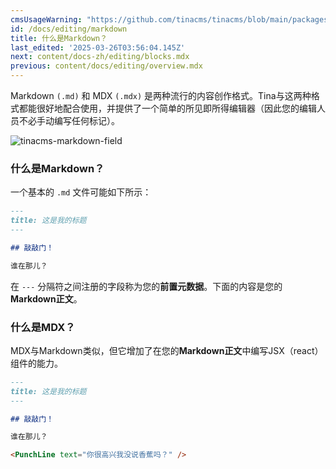 ```yaml
---
cmsUsageWarning: "https://github.com/tinacms/tinacms/blob/main/packages/tinacms/src/toolkit/plugin-fields/markdown.tsx"
id: /docs/editing/markdown
title: 什么是Markdown？
last_edited: '2025-03-26T03:56:04.145Z'
next: content/docs-zh/editing/blocks.mdx
previous: content/docs/editing/overview.mdx
---
```


Markdown `(.md)` 和 MDX `(.mdx)` 是两种流行的内容创作格式。Tina与这两种格式都能很好地配合使用，并提供了一个简单的所见即所得编辑器（因此您的编辑人员不必手动编写任何标记）。

![tinacms-markdown-field](/img/fields/markdown.png)

### 什么是Markdown？

一个基本的 `.md` 文件可能如下所示：

```md
---
title: 这是我的标题
---

## 敲敲门！

谁在那儿？
```

在 `---` 分隔符之间注册的字段称为您的**前置元数据**。下面的内容是您的**Markdown正文**。

### 什么是MDX？

MDX与Markdown类似，但它增加了在您的**Markdown正文**中编写JSX（react）组件的能力。

```md
---
title: 这是我的标题
---

## 敲敲门！

谁在那儿？

<PunchLine text="你很高兴我没说香蕉吗？" />
```